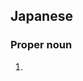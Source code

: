 ==Japanese==
{{ja-kanjitab|yomi=o|もん|ま}}

===Proper noun===
{{ja-pos|proper|もんま}}

# {{surname|lang=ja|sort=もんま}}